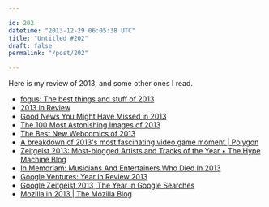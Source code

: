 ```yaml
---

id: 202
datetime: "2013-12-29 06:05:38 UTC"
title: "Untitled #202"
draft: false
permalink: "/post/202"

---
```


Here is my review of 2013, and some other ones I read. 

 
 * [fogus: The best things and stuff of 2013](http://blog.fogus.me/2013/12/27/the-best-things-and-stuff-of-2013/)
 * [2013 in Review](http://pseudoweb.net/2013/12/28/2013-in-review/)
 * [Good News You Might Have Missed in 2013](http://www.thegatesnotes.com/Personal/Year-in-Review-2013)
 * [The 100 Most Astonishing Images of 2013](http://gizmodo.com/the-100-most-astonishing-images-of-2013-1486472299)
 * [The Best New Webcomics of 2013](http://io9.com/the-best-new-webcomics-of-2013-1487990867)
 * [A breakdown of 2013's most fascinating video game moment | Polygon](http://www.polygon.com/2013/12/23/5227726/anatomy-of-a-spelunky-miracle-or-how-the-internet-finally-beat)
 * [Zeitgeist 2013: Most-blogged Artists and Tracks of the Year • The Hype Machine Blog](http://blog.hypem.com/2013/12/zeitgeist-2013-most-blogged-artists-and-tracks-of-the-year/)
 * [In Memoriam: Musicians And Entertainers Who Died In 2013](http://apps.npr.org/music-memoriam-2013/)
 * [Google Ventures: Year in Review 2013](http://www.gv.com/2013/)
 * [Google Zeitgeist 2013, The Year in Google Searches](http://laughingsquid.com/google-zeitgeist-2013-the-year-in-google-searches/)
 * [Mozilla in 2013 | The Mozilla Blog](https://blog.mozilla.org/blog/2013/12/16/mozilla-in-2013/)



